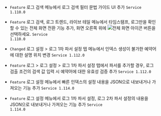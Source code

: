 
- <code class="Feature">Feature</code> <span class="uitext">로그 검색</span> 메뉴에서 로그 검색 필터 문법 가이드 UI 추가 <code class='changelog-service'>Service 1.110.0​</code>

- <code class="Feature">Feature</code> <span class="uitext">로그 검색</span>, <span class="uitext">로그 트렌드</span>, <span class="uitext">라이브 테일</span> 메뉴에서 <span class="uitext">타임스탬프</span>, <span class="uitext">로그</span>만을 확인할 수 있는 전체 화면 전환 기능 추가, 화면 오른쪽 위에 <img loading="lazy" src="/img/ic-fullscreen.svg" alt="전체 화면 아이콘" width="auto" height="auto"> 버튼을 선택하세요. <code class='changelog-service'>Service 1.110.0​</code>

- <code class="Changed">Changed</code> <span class="uitext">로그 설정</span> &gt; <span class="uitext">로그 1차 파서 설정</span> 탭 메뉴에서 인덱스 생성이 불가한 예약어에 대한 설명 위치 변경 <code class='changelog-service'>Service 1.112.0​</code>

- <code class="Feature">Feature</code> <span class="uitext">로그</span> &gt; <span class="uitext">로그 설정</span> &gt; <span class="uitext">로그 1차 파서 설정</span> 탭에서 파서를 추가할 경우, <span class="uitext">로그 검출 조건</span>의 검색 값 입력 시 예약어에 대한 유효성 검증 추가 <code class='changelog-service'>Service 1.112.0​</code>

- <code class="Feature">Feature</code> <span class="uitext">로그 설정</span> 메뉴에서 <span class="uitext">빠른 인덱스</span>의 설정 내용을 JSON으로 내보내거나 가져오는 기능 추가 <code class='changelog-service'>Service 1.114.0​</code>

- <code class="Feature">Feature</code> <span class="uitext">로그 설정</span> 메뉴에서 <span class="uitext">로그 1차 파서 설정</span>, <span class="uitext">로그 2차 파서 설정</span>의 내용을 JSON으로 내보내거나 가져오는 기능 추가 <code class='changelog-service'>Service 1.114.0​</code>

